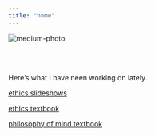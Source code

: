 ```yaml
---
title: "home"
---
```


![medium-photo](images/01.jpg) \


<br><br>


Here's what I have neen working on lately.

[ethics slideshows](https://gwmatthews.github.io/ethics-slideshows/)

[ethics textbook](https://gwmatthews.github.io/ethics/)

[philosophy of mind textbook](https://gwmatthews.github.io/mind/)